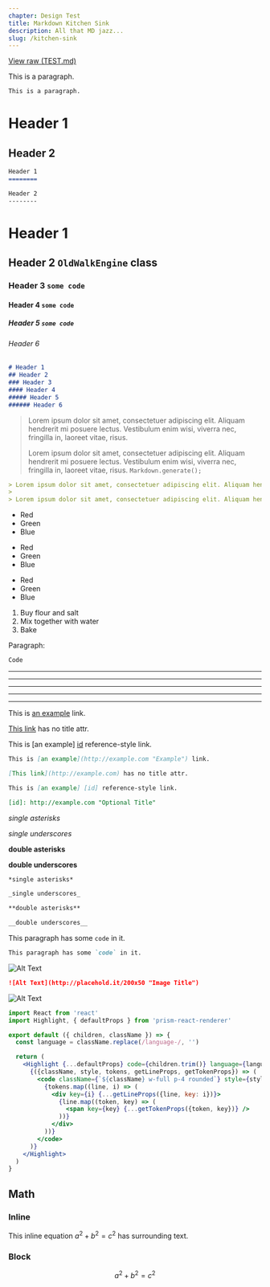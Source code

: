 ```yaml
---
chapter: Design Test
title: Markdown Kitchen Sink
description: All that MD jazz...
slug: /kitchen-sink
---
```


[View raw (TEST.md)](https://raw.github.com/adamschwartz/github-markdown-kitchen-sink/master/README.md)

This is a paragraph.

```md
This is a paragraph.
```

Header 1
========

Header 2
--------

```md
Header 1
========

Header 2
--------
```

# Header 1
## Header 2 `OldWalkEngine` class
### Header 3 `some code`
#### Header 4 `some code`
##### Header 5 `some code`
###### Header 6

```md
# Header 1
## Header 2
### Header 3
#### Header 4
##### Header 5
###### Header 6
```

> Lorem ipsum dolor sit amet, consectetuer adipiscing elit. Aliquam hendrerit mi posuere lectus. Vestibulum enim wisi, viverra nec, fringilla in, laoreet vitae, risus.
>
> Lorem ipsum dolor sit amet, consectetuer adipiscing elit. Aliquam hendrerit mi posuere lectus. Vestibulum enim wisi, viverra nec, fringilla in, laoreet vitae, risus. `Markdown.generate();`

```md
> Lorem ipsum dolor sit amet, consectetuer adipiscing elit. Aliquam hendrerit mi posuere lectus. Vestibulum enim wisi, viverra nec, fringilla in, laoreet vitae, risus.
>
> Lorem ipsum dolor sit amet, consectetuer adipiscing elit. Aliquam hendrerit mi posuere lectus. Vestibulum enim wisi, viverra nec, fringilla in, laoreet vitae, risus. `Markdown.generate();`
```

- Red
- Green
- Blue


+ Red
+ Green
+ Blue


* Red
* Green
* Blue

1. Buy flour and salt
1. Mix together with water
1. Bake

Paragraph:

```md
Code
```

<!-- -->


* * *

***

*****

- - -

---------------------------------------

This is [an example](http://example.com "Example") link.

[This link](http://example.com) has no title attr.

This is [an example] [id] reference-style link.

[id]: http://example.com "Optional Title"

```md
This is [an example](http://example.com "Example") link.

[This link](http://example.com) has no title attr.

This is [an example] [id] reference-style link.

[id]: http://example.com "Optional Title"
```

*single asterisks*

_single underscores_

**double asterisks**

__double underscores__

```md
*single asterisks*

_single underscores_

**double asterisks**

__double underscores__
```

This paragraph has some `code` in it.

```md
This paragraph has some `code` in it.
````

![Alt Text](http://placehold.it/200x50 "Image Title")

```md
![Alt Text](http://placehold.it/200x50 "Image Title")
```

![Alt Text](nubots-icon.png "NUbots icon")

```jsx
import React from 'react'
import Highlight, { defaultProps } from 'prism-react-renderer'

export default ({ children, className }) => {
  const language = className.replace(/language-/, '')

  return (
    <Highlight {...defaultProps} code={children.trim()} language={language}>
      {({className, style, tokens, getLineProps, getTokenProps}) => (
        <code className={`${className} w-full p-4 rounded`} style={style}>
          {tokens.map((line, i) => (
            <div key={i} {...getLineProps({line, key: i})}>
              {line.map((token, key) => (
                <span key={key} {...getTokenProps({token, key})} />
              ))}
            </div>
          ))}
        </code>
      )}
    </Highlight>
  )
}
```

## Math

### Inline

This inline equation $a^2 + b^2 = c^2$ has surrounding text.

### Block

$$
a^2 + b^2 = c^2
$$
